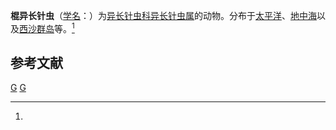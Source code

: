 {{Speciesbox
| taxon = Amphilithium clavarium
| binomial_authority = ([[恩斯特·海克尔|Haeckel]], 1887)<ref name='id8909'>{{cite web| url =http://www.bioinfo.cn/db05/BjdwSpecies.php?action=view&id=8909| title =棍异长针虫| work =《中国动物物种编目数据库》| publisher =中国科学院微生物研究所| author =中国科学院动物研究所| accessdate =2009-04-16| deadurl =yes| archiveurl =https://web.archive.org/web/20160305105046/http://www.bioinfo.cn/db05/BjdwSpecies.php?action=view&id=8909| archivedate =2016-03-05}}</ref>
}}

'''棍异长针虫'''（[[学名|学名]]：{{lang|la|''Amphilithium clavarium''}}）为[[异长针虫科|异长针虫科]][[异长针虫属|异长针虫属]]的动物。分布于[[太平洋|太平洋]]、[[地中海|地中海]]以及[[西沙群岛|西沙群岛]]等。<ref name='id8909'/>

== 参考文献 ==
{{reflist}}

{{放射虫小作品}}
{{Taxonbar}}
[[Category:1887年描述的动物|G]]
[[Category:异长针虫属|G]]